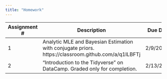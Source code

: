 ```yaml
---
title: "Homework"
---
```


+--------------+-----------------------------------------------+-----------+-------+------------------------------------------+
| Assignment # | Description                                   | Due Date  | Value | Solutions                                |
+==============+===============================================+===========+=======+==========================================+
|    1         | Analytic MLE and Bayesian Estimation with     |  2/9/2018 |  1    |                                          |
|              | conjugate priors.                             |           |       |                                          |
|              | https://classroom.github.com/a/q1ILBFTj       |           |       |                                          |
+--------------+-----------------------------------------------+-----------+-------+------------------------------------------+
|    2         | "Introduction to the Tidyverse" on DataCamp.  | 2/13/2018 |  0.5  |                                          |
|              | Graded only for completion.                   |           |       |                                          |
+--------------+-----------------------------------------------+-----------+-------+------------------------------------------+
